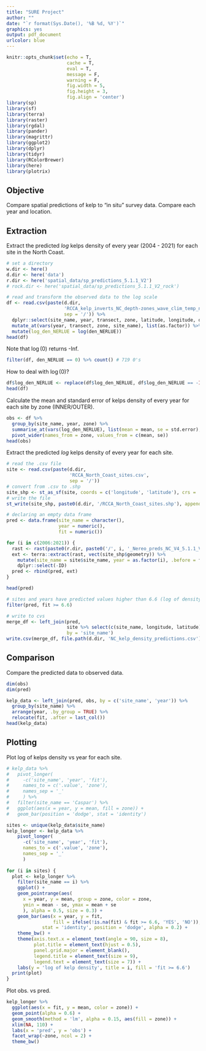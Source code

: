 ```yaml
---
title: "SURE Project"
author: ""
date: "`r format(Sys.Date(), '%B %d, %Y')`"
graphics: yes
output: pdf_document
urlcolor: blue
---
```


```r
knitr::opts_chunk$set(echo = T,
                      cache = T,
                      eval = T,
                      message = F,
                      warning = F,
                      fig.width = 5,
                      fig.height = 3,
                      fig.align = 'center')
library(sp)
library(sf)
library(terra)
library(raster)
library(rgdal)
library(pander)
library(magrittr)
library(ggplot2)
library(dplyr)
library(tidyr)
library(RColorBrewer)
library(here)
library(plotrix)
```

## Objective 

Compare spatial predictions of kelp to "in situ" survey data. Compare each year and location.

## Extraction

Extract the predicted $log$ kelps density of every year (2004 - 2021) for each site in the North Coast.

```r
# set a directory
w.dir <- here()
d.dir <- here('data')
r.dir <- here('spatial_data/sp_predictions_5.1.1_V2')
# rock.dir <- here('spatial_data/sp_predictions_5.1.1_V2_rock')

# read and transform the observed data to the log scale
df <- read.csv(paste(d.dir, 
                     'RCCA_kelp_inverts_NC_depth-zones_wave_clim_temp_nit_subs_orbvel_npp.csv', 
                     sep = '/')) %>%
  dplyr::select(site_name, year, transect, zone, latitude, longitude, den_NERLUE) %>%
  mutate_at(vars(year, transect, zone, site_name), list(as.factor)) %>%
  mutate(log_den_NERLUE = log(den_NERLUE)) 
head(df) 
```

Note that $\log(0)$ returns -Inf.

```r
filter(df, den_NERLUE == 0) %>% count() # 719 0's
```

How to deal with $\log(0)$?

```r
df$log_den_NERLUE <- replace(df$log_den_NERLUE, df$log_den_NERLUE == -Inf, 0)
head(df)
```

Calculate the mean and standard error of kelps density of every year for each site by zone (INNER/OUTER).

```r
obs <- df %>% 
  group_by(site_name, year, zone) %>%
  summarise_at(vars(log_den_NERLUE), list(mean = mean, se = std.error), na.rm = TRUE) %>%
  pivot_wider(names_from = zone, values_from = c(mean, se))
head(obs)
```

Extract the predicted $log$ kelps density of every year for each site.

```r
# read the .csv file
site <- read.csv(paste(d.dir, 
                       'RCCA_North_Coast_sites.csv', 
                       sep = '/')) 
# convert from .csv to .shp
site_shp <- st_as_sf(site, coords = c('longitude', 'latitude'), crs = 'EPSG:4326')
# write the file
st_write(site_shp, paste0(d.dir, '/RCCA_North_Coast_sites.shp'), append = FALSE)

# declaring an empty data frame 
pred <- data.frame(site_name = character(),
                   year = numeric(),
                   fit = numeric())

for (i in c(2006:2021)) {
  rast <- rast(paste0(r.dir, paste0('/', i, '_Nereo_preds_NC_V4_5.1.1_V2.tif')))
  ext <- terra::extract(rast, vect(site_shp$geometry)) %>%
    mutate(site_name = site$site_name, year = as.factor(i), .before = fit) %>%
    dplyr::select(-ID) 
  pred <- rbind(pred, ext)
}

head(pred)

# sites and years have predicted values higher than 6.6 (log of density)
filter(pred, fit >= 6.6)

# write to cvs
merge_df <- left_join(pred,
                      site %>% select(c(site_name, longitude, latitude)),
                      by = 'site_name')
write.csv(merge_df, file.path(d.dir, 'NC_kelp_density_predictions.csv'), row.names = FALSE)
```

## Comparison

Compare the predicted data to observed data.

```r
dim(obs)
dim(pred)

kelp_data <- left_join(pred, obs, by = c('site_name', 'year')) %>%
  group_by(site_name) %>%
  arrange(year, .by_group = TRUE) %>%
  relocate(fit, .after = last_col())
head(kelp_data)
```

## Plotting

Plot log of kelps density vs year for each site.

```r
# kelp_data %>% 
#   pivot_longer(
#     -c('site_name', 'year', 'fit'), 
#     names_to = c('.value', 'zone'),
#     names_sep = '_'
#     ) %>%
#   filter(site_name == 'Caspar') %>%
#   ggplot(aes(x = year, y = mean, fill = zone)) + 
#   geom_bar(position = 'dodge', stat = 'identity')

sites <- unique(kelp_data$site_name) 
kelp_longer <- kelp_data %>% 
    pivot_longer(
      -c('site_name', 'year', 'fit'),
      names_to = c('.value', 'zone'),
      names_sep = '_'
      ) 
  
for (i in sites) {
  plot <- kelp_longer %>% 
    filter(site_name == i) %>%
    ggplot() + 
    geom_pointrange(aes(
      x = year, y = mean, group = zone, color = zone, 
      ymin = mean - se, ymax = mean + se
      ), alpha = 0.5, size = 0.3) + 
    geom_bar(aes(x = year, y = fit, 
                 fill = ifelse(!is.na(fit) & fit >= 6.6, 'YES', 'NO')), 
             stat = 'identity', position = 'dodge', alpha = 0.2) + 
    theme_bw() + 
    theme(axis.text.x = element_text(angle = 90, size = 8), 
          plot.title = element_text(hjust = 0.5),
          panel.grid.major = element_blank(),
          legend.title = element_text(size = 9),
          legend.text = element_text(size = 7)) + 
    labs(y = 'log of kelp density', title = i, fill = 'fit >= 6.6')
  print(plot)
}
```

Plot obs. vs pred.

```r
kelp_longer %>%
  ggplot(aes(x = fit, y = mean, color = zone)) +
  geom_point(alpha = 0.6) + 
  geom_smooth(method = 'lm', alpha = 0.15, aes(fill = zone)) + 
  xlim(NA, 110) + 
  labs(x = 'pred', y = 'obs') + 
  facet_wrap(~zone, ncol = 2) +
  theme_bw()
```
